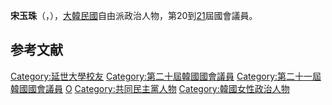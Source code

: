 {{BLP unsourced|time=2020-10-08T07:46:15+00:00}}
{{Infobox politician
| name = 宋玉珠<br>{{lang|ko|송옥주}}
| image = 
| caption = 
| birth_date = {{Birth date and age|1965|12|20}}
| birth_place = {{KOR}}[[京畿道|京畿道]][[華城郡|華城郡]]
| residence = {{KOR}}[[京畿道|京畿道]][[華城市|華城市]]
| nationality = {{ROK}}
| party = {{MPK}}
| other_names = 
| alma_mater = [[延世大學|延世大學]]
| office = {{flagicon|South Korea}} 第20-21屆[[韓國國會|韓國國會]]議員
| term_start = 2020年5月30日
| term_end = 
| constituency = [[京畿道|京畿道]][[華城市|華城市]]甲（第21屆）
| predecessor = {{tsl|ko|서청원|徐淸源}}
| successor = 
| term_start1 = 2016年5月30日
| term_end1 = 2020年5月29日
| constituency1 = 比例代表第3位（第20屆）
| predecessor1 = [[殷秀美|殷秀美]]（[[民主統合黨|民主統合黨]]）
| successor1 = {{tsl|ko|권인숙|權仁淑}}
}}

'''宋玉珠'''（{{kor|송옥주|宋玉珠|Song Ok-ju}}，{{bd|1965年|12月20日}}），[[大韓民國|大韓民國]]自由派政治人物，第20到[[第21屆大韓民國國會議員名單|21]]屆國會議員。

== 参考文献 ==
<references />

{{DEFAULTSORT:Song Ok-ju}}
[[Category:延世大學校友|Category:延世大學校友]]
[[Category:第二十屆韓國國會議員|Category:第二十屆韓國國會議員]]
[[Category:第二十一屆韓國國會議員|Category:第二十一屆韓國國會議員]]
[[Category:宋姓|O]]
[[Category:共同民主黨人物|Category:共同民主黨人物]]
[[Category:韓國女性政治人物|Category:韓國女性政治人物]]